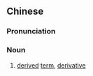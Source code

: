 {{also|派生词}}
==Chinese==
{{zh-forms|s=派生词|type=21}}

===Pronunciation===
{{zh-pron
|m=pàishēngcí
|c=paai3 sang1 ci4
|cat=n
}}

===Noun===
{{zh-noun}}

# {{lb|zh|linguistics}} [[derived]] [[term]], [[derivative]]